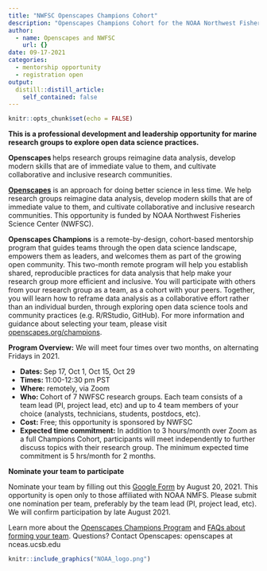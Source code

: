 ```yaml
---
title: "NWFSC Openscapes Champions Cohort"
description: "Openscapes Champions Cohort for the NOAA Northwest Fishery Science Center (NWFSC)"
author:
  - name: Openscapes and NWFSC
    url: {}
date: 09-17-2021
categories:
  - mentorship opportunity
  - registration open
output:
  distill::distill_article:
    self_contained: false
---
```


```r
knitr::opts_chunk$set(echo = FALSE)
```

**This is a professional development and leadership opportunity for marine research groups to explore open data science practices.**

**Openscapes **helps research groups reimagine data analysis, develop modern skills that are of immediate value to them, and cultivate collaborative and inclusive research communities.

**[Openscapes](https://openscapes.org)** is an approach for doing better science in less time. We help research groups reimagine data analysis, develop modern skills that are of immediate value to them, and cultivate collaborative and inclusive research communities. This opportunity is funded by NOAA Northwest Fisheries Science Center (NWFSC).

**Openscapes Champions** is a remote-by-design, cohort-based mentorship program that guides teams through the open data science landscape, empowers them as leaders, and welcomes them as part of the growing open community. This two-month remote program will help you establish shared, reproducible practices for data analysis that help make your research group more efficient and inclusive. You will participate with others from your research group as a team, as a cohort with your peers. Together, you will learn how to reframe data analysis as a collaborative effort rather than an individual burden, through exploring open data science tools and community practices (e.g. R/RStudio, GitHub). For more information and guidance about selecting your team, please visit [ openscapes.org/champions](https://www.openscapes.org/champions/).

**Program Overview:** We will meet four times over two months, on alternating Fridays in 2021.



* **Dates: **Sep 17, Oct 1, Oct 15, Oct 29
* **Times: **11:00-12:30 pm PST 
* **Where:** remotely, via Zoom
* **Who: **Cohort of 7 NWFSC research groups. Each team consists of a team lead (PI, project lead, etc) and up to 4 team members of your choice (analysts, technicians, students, postdocs, etc). 
* **Cost:** Free; this opportunity is sponsored by NWFSC
* **Expected time commitment:** In addition to 3 hours/month over Zoom as a full Champions Cohort, participants will meet independently to further discuss topics with their research group. The minimum expected time commitment is 5 hrs/month for 2 months.

**Nominate your team to participate**

Nominate your team by filling out this [Google Form](https://forms.gle/ukhkoMzLXGdQXqtg7) by August 20, 2021. This opportunity is open only to those affiliated with NOAA NMFS. Please submit one nomination per team, preferably by the team lead (PI, project lead, etc). We will confirm participation by late August 2021. 

Learn more about the [Openscapes Champions Program](https://openscapes.org/champions) and [ FAQs about forming your team](https://openscapes.org/faq). Questions? Contact Openscapes: openscapes at nceas.ucsb.edu


```r
knitr::include_graphics("NOAA_logo.png")  
```


